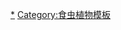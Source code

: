 {{Navbox with collapsible groups
|name  = 猪笼草属栽培种
|title = 猪笼草属栽培种 ''Nepenthes'' <small>（[[猪笼草属栽培种列表|列表]]）</small>
|state = uncollapsed
|titlestyle = background:#90ee90
|group1 = 栽培种
|state1 = uncollapsed
|groupstyle = background:#eeffee
|list1 = 
{{col-begin}}
{{Col-break|width=0%}} <!--Col-1-8-->
[[白猪笼草 (栽培种)|白猪笼草]]<br>
[[阿尔塔·梅猪笼草]]<br>
[[艾米·米歇尔猪笼草]]<br>
{{Col-break|width=0%}} <!--Col-2-of-8-->
''N.''&nbsp;'Alba'<br>
''N.''&nbsp;'Alta&nbsp;May'<br>
''N.''&nbsp;'Amy&nbsp;Michelle'<br>
{{Col-break|width=0%}} <!--Col-3-of-8-->
[[博卡玫瑰猪笼草]]<br>
[[矮孔雀猪笼草]]<br>
[[克莱麦迪猪笼草]]<br>
{{Col-break|width=0%}} <!--Col-4-of-8-->
''N.''&nbsp;'Boca&nbsp;Rose'<br>
''N.''&nbsp;'Dwarf&nbsp;Peacock'<br>
''N.''&nbsp;'Kalamity'<br>
{{Col-break|width=0%}} <!--Col-5-of-8-->
[[李安·玛丽猪笼草]]<br>
[[迈克尔·李猪笼草]]<br>
[[米兰达猪笼草]]<br>
{{Col-break|width=0%}} <!--Col-6-of-8-->
''N.''&nbsp;'LeeAnn&nbsp;Marie'<br>
''N.''&nbsp;'Michael&nbsp;Lee'<br>
''N.''&nbsp;'Miranda'<br>
{{Col-break|width=0%}} <!--Col-7-of-8-->
[[胭脂猪笼草]]<br>
[[泰德·佩恩猪笼草]]<br>
[[条纹猪笼草]]<br>
{{Col-break|width=0%}} <!--Col-8-of-8-->
''N.''&nbsp;'Rouge'<br>
''N.''&nbsp;'Ted&nbsp;Payne'<br>
''N.''&nbsp;'Vittata'<br>
{{Col-end}}
|group2 = 相关条目
|state2 = uncollapsed
|list2 = 
[[猪笼草属物种列表]] • [[豬籠草屬物種分佈地區列表]] • [[猪笼草属栽培种列表]] • [[猪笼草属文献列表]] • [[猪笼草属分类学]] • [[猪笼草底内动物]] • [[猪笼草蛋白酶]] • [[猪笼草目]]
}}
<noinclude>
[[Category:猪笼草属栽培种|*]]
[[Category:食虫植物模板]]
</noinclude>